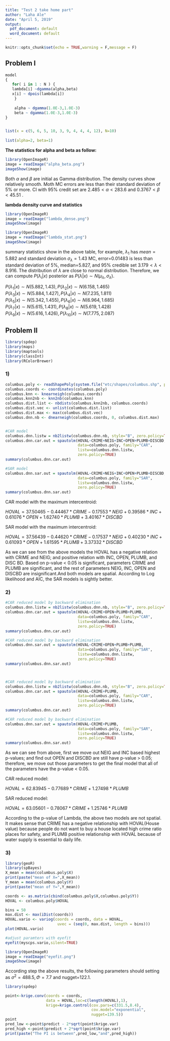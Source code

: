 ---
title: "Test 2 take home part"
author: "Laha Ale"
date: "April 5, 2019"
output:
  pdf_document: default
  word_document: default
---

```{r setup, include=FALSE}
knitr::opts_chunk$set(echo = TRUE,warning = F,message = F)
```

## Problem I

```{r cod,eval=FALSE}
model
{
   for( i in 1 : N ) {
   lambda[i] ~dgamma(alpha,beta)
   x[i] ~ dpois(lambda[i])
	}
	
	alpha ~ dgamma(1.0E-3,1.0E-3)
	beta ~ dgamma(1.0E-3,1.0E-3)
}


list(x = c(5, 6, 5, 10, 3, 9, 4, 4, 4, 12), N=10)
	
list(alpha=2, beta=1)
```

**The statistics for alpha and beta as follow:**

```{r ex1, echo=F}
library(OpenImageR)
image = readImage("alpha_beta.png")
imageShow(image)
```
Both  $\alpha$ and $\beta$  are initial as Gamma distribution. The density curves show relatively smooth. Moth MC errors are less than their standard deviation of 5% or more. CI with 95% credit set are $2.485 < \alpha < 283.6$  and  $0.3767< \beta< 45.51$ .


**lambda density curve and statistics**

```{r lambda_dense, echo=F}
library(OpenImageR)
image = readImage("lambda_dense.png")
imageShow(image)
```
```{r lambda_stat, echo=F}
library(OpenImageR)
image = readImage("lambda_stat.png")
imageShow(image)
```
summary statistics show in the above table, for example, $\lambda_1$ has $mean=5.882$ and standard deviation $\sigma_{\lambda} = 1.43$ MC, error=0.01483 is less than standard deviation of 5%, median=5.827, and 95% credible set $3.179 < \lambda < 8.916$. The distribution of $\lambda$ are close to normal distribution. Therefore, we can compute $P(\lambda_i|x)$ posterior as $P(\lambda|x) \sim N(\mu_{\lambda},\sigma_{\lambda})$.

$P(\lambda_1|x) \sim N(5.882,1.43),P(\lambda_2|x) \sim N(6.158,1.465)$ \ \
$P(\lambda_3|x) \sim N(5.884,1.427),P(\lambda_4|x) \sim N(7.235,1.811)$ \ \
$P(\lambda_5|x) \sim N(5.342,1.455),P(\lambda_6|x) \sim N(6.964,1.685)$ \ \
$P(\lambda_7|x) \sim N(5.615,1.431),P(\lambda_8|x) \sim N(5.619,1.428)$ \ \
$P(\lambda_9|x) \sim N(5.616,1.426),P(\lambda_{10}|x) \sim N(7.775,2.087)$


## Problem II

```{r ex11_lib}
library(spdep)
library(maps)
library(maptools)
library(classInt)
library(RColorBrewer)
```

### 1)

```{r ex12_a}
columbus.poly <- readShapePoly(system.file("etc/shapes/columbus.shp", package="spdep")[1])
columbus.coords <- coordinates(columbus.poly)
columbus.knn <- knearneigh(columbus.coords)
columbus.knn2nb <- knn2nb(columbus.knn)
columbus.dist.list <- nbdists(columbus.knn2nb, columbus.coords)
columbus.dist.vec <- unlist(columbus.dist.list)
columbus.dist.max <- max(columbus.dist.vec)
columbus.dnn.nb <- dnearneigh(columbus.coords, 0, columbus.dist.max)


#CAR model
columbus.dnn.listw = nb2listw(columbus.dnn.nb, style="B", zero.policy=TRUE)
columbus.dnn.car.out = spautolm(HOVAL~CRIME+NEIG+INC+OPEN+PLUMB+DISCBD, 
                                data=columbus.poly, family="CAR",
                                listw=columbus.dnn.listw, 
                                zero.policy=TRUE)
summary(columbus.dnn.car.out)

#SAR model
columbus.dnn.sar.out = spautolm(HOVAL~CRIME+NEIG+INC+OPEN+PLUMB+DISCBD, 
                                data=columbus.poly, family="SAR",
                                listw=columbus.dnn.listw, 
                                zero.policy=TRUE)
summary(columbus.dnn.sar.out)
```
CAR model with  the maximum intercentroid:

$HOVAL = 37.50465-0.44467*CRIME-0.17553*NEIG+0.39586*INC+0.61076*OPEN+1.62740*PLUMB+3.40167*DISCBD$

SAR model with the maximum intercentroid:

$HOVAL = 37.56439-0.44620*CRIME-0.17537*NEIG+0.40230*INC+0.61093*OPEN+1.61595*PLUMB+3.37332*DISCBD$

As we can see from the above models the HOVAL has a negative relation with CRIME and NEIG; and positive relation with INC, OPEN, PLUMB, and DISC BD. Based on p-value < 0.05 is significant, parameters CRIME and PLUMB are significant, and the rest of parameters NEIG, INC, OPEN and DISCBD are insignificant.And both models are spatial. According to  Log likelihood and AIC, the SAR models is sightly better.


### 2)

```{r ex12_ab}

#CAR reduced model by backward elimination
columbus.dnn.listw = nb2listw(columbus.dnn.nb, style="B", zero.policy=TRUE)
columbus.dnn.car.out = spautolm(HOVAL~CRIME+OPEN+PLUMB+PLUMB, 
                                data=columbus.poly, family="CAR",
                                listw=columbus.dnn.listw, 
                                zero.policy=TRUE)
summary(columbus.dnn.car.out)

#CAR reduced model by backward elimination
columbus.dnn.sar.out = spautolm(HOVAL~CRIME+OPEN+PLUMB+PLUMB, 
                                data=columbus.poly, family="SAR",
                                listw=columbus.dnn.listw, 
                                zero.policy=TRUE)
summary(columbus.dnn.sar.out)



#CAR reduced model by backward elimination
columbus.dnn.listw = nb2listw(columbus.dnn.nb, style="B", zero.policy=TRUE)
columbus.dnn.car.out = spautolm(HOVAL~CRIME+PLUMB, 
                                data=columbus.poly, family="CAR",
                                listw=columbus.dnn.listw, 
                                zero.policy=TRUE)
summary(columbus.dnn.car.out)

#CAR reduced model by backward elimination
columbus.dnn.sar.out = spautolm(HOVAL~CRIME+PLUMB, 
                                data=columbus.poly, family="SAR",
                                listw=columbus.dnn.listw, 
                                zero.policy=TRUE)
summary(columbus.dnn.sar.out)
```

As we can see from above, first we move out NEIG and INC based highest p-values; and find out OPEN and DISCBD are still have p-value > 0.05; therefore, we move out those parameters to get the final model that all of the parameters have the p-value < 0.05.

CAR reduced model:

$HOVAL = 62.83945-0.77689*CRIME+1.27498*PLUMB$

SAR reduced model:

$HOVAL = 63.05601-0.78067*CRIME+1.25746*PLUMB$

According to the p-value of Lambda, the above two models are not spatial. It makes sense that CRIME has a negative relationship with HOVAL(House value) because people do not want to buy a house located high crime ratio places for safety, and PLUMB positive relationship with HOVAL because of water supply is essential to daily life.

### 3)

```{r ex12_abc}
library(geoR)
library(spBayes)
X_mean = mean(columbus.poly$X)
print(paste("mean of X=",X_mean))
Y_mean = mean(columbus.poly$Y)
print(paste("mean of Y=",Y_mean))

coords <- as.matrix(cbind(columbus.poly$X,columbus.poly$Y))
HOVAL <- columbus.poly$HOVAL

bins = 50
max.dist <- max(iDist(coords))
HOVAL.vario <- variog(coords = coords, data = HOVAL, 
                       uvec = (seq(0, max.dist, length = bins)))
plot(HOVAL.vario)

```
```{r 6x_eyefit,eval=F}
#adjust paramters with eyefit
eyefit(myscps.vario,silent=TRUE)
```

```{r ex6_3dd, echo=F}
library(OpenImageR)
image = readImage("eyefit.png")
imageShow(image)
```
According step the above results, the following parameters should setting as $\sigma^2=488.5,\Phi=7.7$ and nugget=122.1.

```{r ex6_k}
library(spdep)

point<-krige.conv(coords = coords,
                  data = HOVAL,loc=c(length(HOVAL),1),
                  krige=krige.control(cov.pars=c(331.5,8.4),
                                      cov.model="exponential",
                                      nugget=139.5))
point
pred_low <-point$predict - 2*sqrt(point$krige.var)
pred_high <-point$predict + 2*sqrt(point$krige.var)
print(paste("The PI is between",pred_low,"and",pred_high))
```